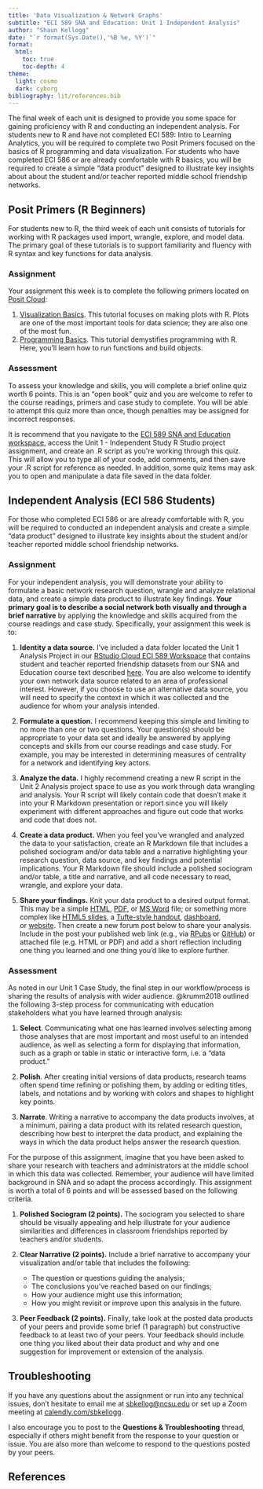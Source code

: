 ```yaml
---
title: 'Data Visualization & Network Graphs'
subtitle: "ECI 589 SNA and Education: Unit 1 Independent Analysis"
author: "Shaun Kellogg"
date: "`r format(Sys.Date(),'%B %e, %Y')`"
format:
  html:
    toc: true
    toc-depth: 4
theme: 
  light: cosmo
  dark: cyborg
bibliography: lit/references.bib
---
```


The final week of each unit is designed to provide you some space for gaining proficiency with R and conducting an independent analysis. For students new to R and have not completed ECI 589: Intro to Learning Analytics, you will be required to complete two Posit Primers focused on the basics of R programming and data visualization. For students who have completed ECI 586 or are already comfortable with R basics, you will be required to create a simple "data product" designed to illustrate key insights about about the student and/or teacher reported middle school friendship networks.

## Posit Primers (R Beginners)

For students new to R, the third week of each unit consists of tutorials for working with R packages used import, wrangle, explore, and model data. The primary goal of these tutorials is to support familiarity and fluency with R syntax and key functions for data analysis.

### Assignment

Your assignment this week is to complete the following primers located on [Posit Cloud](https://posit.cloud/learn/primers):

1.  [Visualization Basics](https://posit.cloud/learn/primers/1.1). This tutorial focuses on making plots with R. Plots are one of the most important tools for data science; they are also one of the most fun.
2.  [Programming Basics](https://posit.cloud/learn/primers/1.2). This tutorial demystifies programming with R. Here, you'll learn how to run functions and build objects.

### Assessment

To assess your knowledge and skills, you will complete a brief online quiz worth 6 points. This is an "open book" quiz and you are welcome to refer to the course readings, primers and case study to complete. You will be able to attempt this quiz more than once, though penalties may be assigned for incorrect responses.

It is recommend that you navigate to the [ECI 589 SNA and Education workspace](https://posit.cloud/spaces/322769/join?access_code=ZuCVwxEaX0MeAI5aj_P1_9gnl2D9I7SjMRYk6bog), access the Unit 1 - Independent Study R Studio project assignment, and create an .R script as you\'re working through this quiz. This will allow you to type all of your code, add comments, and then save your .R script for reference as needed. In addition, some quiz items may ask you to open and manipulate a data file saved in the data folder. 

## Independent Analysis (ECI 586 Students)

For those who completed ECI 586 or are already comfortable with R, you will be required to conducted an independent analysis and create a simple "data product" designed to illustrate key insights about the student and/or teacher reported middle school friendship networks.

### Assignment

For your independent analysis, you will demonstrate your ability to formulate a basic network research question, wrangle and analyze relational data, and create a simple data product to illustrate key findings. **Your primary goal is to describe a social network both visually and through a brief narrative** by applying the knowledge and skills acquired from the course readings and case study. Specifically, your assignment this week is to:

1.  **Identity a data source.** I've included a data folder located the Unit 1 Analysis Project in our [RStudio Cloud ECI 589 Workspace](https://posit.cloud/spaces/322769/join?access_code=ZuCVwxEaX0MeAI5aj_P1_9gnl2D9I7SjMRYk6bog) that contains student and teacher reported friendship datasets from our SNA and Education course text described [here](https://studysites.sagepub.com/carolan/study/resources.htm). You are also welcome to identify your own network data source related to an area of professional interest. However, if you choose to use an alternative data source, you will need to specify the context in which it was collected and the audience for whom your analysis intended.

2.  **Formulate a question.** I recommend keeping this simple and limiting to no more than one or two questions. Your question(s) should be appropriate to your data set and ideally be answered by applying concepts and skills from our course readings and case study. For example, you may be interested in determining measures of centrality for a network and identifying key actors.

3.  **Analyze the data.** I highly recommend creating a new R script in the Unit 2 Analysis project space to use as you work through data wrangling and analysis. Your R script will likely contain code that doesn't make it into your R Markdown presentation or report since you will likely experiment with different approaches and figure out code that works and code that does not.

4.  **Create a data product.** When you feel you've wrangled and analyzed the data to your satisfaction, create an R Markdown file that includes a polished sociogram and/or data table and a narrative highlighting your research question, data source, and key findings and potential implications. Your R Markdown file should include a polished sociogram and/or table, a title and narrative, and all code necessary to read, wrangle, and explore your data.

5.  **Share your findings.** Knit your data product to a desired output format. This may be a simple [HTML](https://bookdown.org/yihui/rmarkdown/html-document.html), [PDF](https://bookdown.org/yihui/rmarkdown/pdf-document.html), or [MS Word](https://bookdown.org/yihui/rmarkdown/word-document.html) file; or something more complex like [HTML5 slides](https://bookdown.org/yihui/rmarkdown/ioslides-presentation.html), a [Tufte-style handout](https://bookdown.org/yihui/rmarkdown/tufte-handouts.html), [dashboard](https://rmarkdown.rstudio.com/flexdashboard/), or [website](https://bookdown.org/yihui/rmarkdown/rmarkdown-site.html). Then create a new forum post below to share your analysis. Include in the post your published web link (e.g., via [RPubs](https://rpubs.com/about/getting-started) or [GitHub](https://towardsdatascience.com/how-to-create-a-free-github-pages-website-53743d7524e1)) or attached file (e.g. HTML or PDF) and add a short reflection including one thing you learned and one thing you'd like to explore further.

### Assessment

As noted in our Unit 1 Case Study, the final step in our workflow/process is sharing the results of analysis with wider audience. @krumm2018 outlined the following 3-step process for communicating with education stakeholders what you have learned through analysis:

1.  **Select**. Communicating what one has learned involves selecting among those analyses that are most important and most useful to an intended audience, as well as selecting a form for displaying that information, such as a graph or table in static or interactive form, i.e. a "data product."

2.  **Polish**. After creating initial versions of data products, research teams often spend time refining or polishing them, by adding or editing titles, labels, and notations and by working with colors and shapes to highlight key points.

3.  **Narrate**. Writing a narrative to accompany the data products involves, at a minimum, pairing a data product with its related research question, describing how best to interpret the data product, and explaining the ways in which the data product helps answer the research question.

For the purpose of this assignment, imagine that you have been asked to share your research with teachers and administrators at the middle school in which this data was collected. Remember, your audience will have limited background in SNA and so adapt the process accordingly. This assignment is worth a total of 6 points and will be assessed based on the following criteria.

1.  **Polished Sociogram (2 points).** The sociogram you selected to share should be visually appealing and help illustrate for your audience similarities and differences in classroom friendships reported by teachers and/or students.

2.  **Clear Narrative (2 points).** Include a brief narrative to accompany your visualization and/or table that includes the following:

    -   The question or questions guiding the analysis;
    -   The conclusions you've reached based on our findings;
    -   How your audience might use this information;
    -   How you might revisit or improve upon this analysis in the future.

3.  **Peer Feedback (2 points).** Finally, take look at the posted data products of your peers and provide some brief (1 paragraph) but constructive feedback to at least two of your peers. Your feedback should include one thing you liked about their data product and why and one suggestion for improvement or extension of the analysis.

## Troubleshooting

If you have any questions about the assignment or run into any technical issues, don't hesitate to email me at [sbkellog\@ncsu.edu](http://sbkellog@ncsu.edu/) or set up a Zoom meeting at [calendly.com/sbkellogg](http://calendly.com/sbkellogg).

I also encourage you to post to the **Questions & Troubleshooting** thread, especially if others might benefit from the response to your question or issue. You are also more than welcome to respond to the questions posted by your peers.

## References
